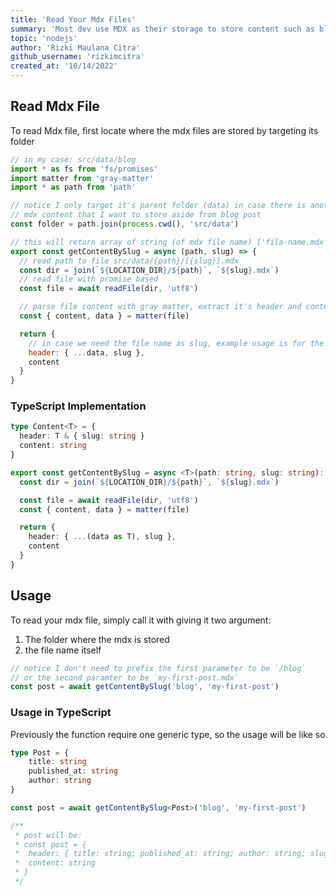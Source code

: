 ```yaml
---
title: 'Read Your Mdx Files'
summary: 'Most dev use MDX as their storage to store content such as blog, well this site use mdx too, this snippet useful to read mdx files'
topic: 'nodejs'
author: 'Rizki Maulana Citra'
github_username: 'rizkimcitra'
created_at: '10/14/2022'
---
```


## Read Mdx File

To read Mdx file, first locate where the mdx files are stored by targeting its folder

```js
// in my case: src/data/blog
import * as fs from 'fs/promises'
import matter from 'gray-matter'
import * as path from 'path'

// notice I only target it's parent folder (data) in case there is another
// mdx content that I want to store aside from blog post
const folder = path.join(process.cwd(), 'src/data')

// this will return array of string (of mdx file name) ['fila-name.mdx']
export const getContentBySlug = async (path, slug) => {
  // read path to file src/data/{path}/[{slug}].mdx
  const dir = join(`${LOCATION_DIR}/${path}`, `${slug}.mdx`)
  // read file with promise based
  const file = await readFile(dir, 'utf8')

  // parse file content with gray matter, extract it's header and content
  const { content, data } = matter(file)

  return {
    // in case we need the file name as slug, example usage is for the url page
    header: { ...data, slug },
    content
  }
}
```

### TypeScript Implementation

```ts
type Content<T> = {
  header: T & { slug: string }
  content: string
}

export const getContentBySlug = async <T>(path: string, slug: string): Promise<Content<T>> => {
  const dir = join(`${LOCATION_DIR}/${path}`, `${slug}.mdx`)

  const file = await readFile(dir, 'utf8')
  const { content, data } = matter(file)

  return {
    header: { ...(data as T), slug },
    content
  }
}
```

## Usage

To read your mdx file, simply call it with giving it two argument:

1. The folder where the mdx is stored
2. the file name itself

```js
// notice I don't need to prefix the first parameter to be `/blog`
// or the second paramter to be `my-first-post.mdx`
const post = await getContentBySlug('blog', 'my-first-post')
```

### Usage in TypeScript

Previously the function require one generic type, so the usage will be like so

```ts
type Post = {
    title: string
    published_at: string
    author: string
}

const post = await getContentBySlug<Post>('blog', 'my-first-post')

/**
 * post will be:
 * const post = { 
 *  header: { title: string; published_at: string; author: string; slug: string }
 *  content: string
 * }
 */
```
